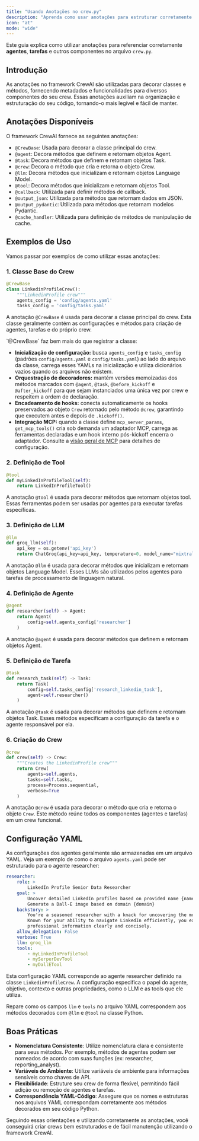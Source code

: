 ```yaml
---
title: "Usando Anotações no crew.py"
description: "Aprenda como usar anotações para estruturar corretamente agentes, tarefas e componentes no CrewAI"
icon: "at"
mode: "wide"
---
```


Este guia explica como utilizar anotações para referenciar corretamente **agentes**, **tarefas** e outros componentes no arquivo `crew.py`.

## Introdução

As anotações no framework CrewAI são utilizadas para decorar classes e métodos, fornecendo metadados e funcionalidades para diversos componentes do seu crew. Essas anotações auxiliam na organização e estruturação do seu código, tornando-o mais legível e fácil de manter.

## Anotações Disponíveis

O framework CrewAI fornece as seguintes anotações:

- `@CrewBase`: Usada para decorar a classe principal do crew.
- `@agent`: Decora métodos que definem e retornam objetos Agent.
- `@task`: Decora métodos que definem e retornam objetos Task.
- `@crew`: Decora o método que cria e retorna o objeto Crew.
- `@llm`: Decora métodos que inicializam e retornam objetos Language Model.
- `@tool`: Decora métodos que inicializam e retornam objetos Tool.
- `@callback`: Utilizada para definir métodos de callback.
- `@output_json`: Utilizada para métodos que retornam dados em JSON.
- `@output_pydantic`: Utilizada para métodos que retornam modelos Pydantic.
- `@cache_handler`: Utilizada para definição de métodos de manipulação de cache.

## Exemplos de Uso

Vamos passar por exemplos de como utilizar essas anotações:

### 1. Classe Base do Crew

```python
@CrewBase
class LinkedinProfileCrew():
    """LinkedinProfile crew"""
    agents_config = 'config/agents.yaml'
    tasks_config = 'config/tasks.yaml'
```

A anotação `@CrewBase` é usada para decorar a classe principal do crew. Esta classe geralmente contém as configurações e métodos para criação de agentes, tarefas e do próprio crew.

<Tip>
`@CrewBase` faz bem mais do que registrar a classe:

- **Inicialização de configuração:** busca `agents_config` e `tasks_config` (padrões `config/agents.yaml` e `config/tasks.yaml`) ao lado do arquivo da classe, carrega esses YAMLs na inicialização e utiliza dicionários vazios quando os arquivos não existem.
- **Orquestração de decoradores:** mantém versões memoizadas dos métodos marcados com `@agent`, `@task`, `@before_kickoff` e `@after_kickoff` para que sejam instanciados uma única vez por crew e respeitem a ordem de declaração.
- **Encadeamento de hooks:** conecta automaticamente os hooks preservados ao objeto `Crew` retornado pelo método `@crew`, garantindo que executem antes e depois de `.kickoff()`.
- **Integração MCP:** quando a classe define `mcp_server_params`, `get_mcp_tools()` cria sob demanda um adaptador MCP, carrega as ferramentas declaradas e um hook interno pós-kickoff encerra o adaptador. Consulte a [visão geral de MCP](/pt-BR/mcp/overview) para detalhes de configuração.
</Tip>

### 2. Definição de Tool

```python
@tool
def myLinkedInProfileTool(self):
    return LinkedInProfileTool()
```

A anotação `@tool` é usada para decorar métodos que retornam objetos tool. Essas ferramentas podem ser usadas por agentes para executar tarefas específicas.

### 3. Definição de LLM

```python
@llm
def groq_llm(self):
    api_key = os.getenv('api_key')
    return ChatGroq(api_key=api_key, temperature=0, model_name="mixtral-8x7b-32768")
```

A anotação `@llm` é usada para decorar métodos que inicializam e retornam objetos Language Model. Esses LLMs são utilizados pelos agentes para tarefas de processamento de linguagem natural.

### 4. Definição de Agente

```python
@agent
def researcher(self) -> Agent:
    return Agent(
        config=self.agents_config['researcher']
    )
```

A anotação `@agent` é usada para decorar métodos que definem e retornam objetos Agent.

### 5. Definição de Tarefa

```python
@task
def research_task(self) -> Task:
    return Task(
        config=self.tasks_config['research_linkedin_task'],
        agent=self.researcher()
    )
```

A anotação `@task` é usada para decorar métodos que definem e retornam objetos Task. Esses métodos especificam a configuração da tarefa e o agente responsável por ela.

### 6. Criação do Crew

```python
@crew
def crew(self) -> Crew:
    """Creates the LinkedinProfile crew"""
    return Crew(
        agents=self.agents,
        tasks=self.tasks,
        process=Process.sequential,
        verbose=True
    )
```

A anotação `@crew` é usada para decorar o método que cria e retorna o objeto `Crew`. Este método reúne todos os componentes (agentes e tarefas) em um crew funcional.

## Configuração YAML

As configurações dos agentes geralmente são armazenadas em um arquivo YAML. Veja um exemplo de como o arquivo `agents.yaml` pode ser estruturado para o agente researcher:

```yaml
researcher:
    role: >
        LinkedIn Profile Senior Data Researcher
    goal: >
        Uncover detailed LinkedIn profiles based on provided name {name} and domain {domain}
        Generate a Dall-E image based on domain {domain}
    backstory: >
        You're a seasoned researcher with a knack for uncovering the most relevant LinkedIn profiles.
        Known for your ability to navigate LinkedIn efficiently, you excel at gathering and presenting
        professional information clearly and concisely.
    allow_delegation: False
    verbose: True
    llm: groq_llm
    tools:
        - myLinkedInProfileTool
        - mySerperDevTool
        - myDallETool
```

Esta configuração YAML corresponde ao agente researcher definido na classe `LinkedinProfileCrew`. A configuração especifica o papel do agente, objetivo, contexto e outras propriedades, como o LLM e as tools que ele utiliza.

Repare como os campos `llm` e `tools` no arquivo YAML correspondem aos métodos decorados com `@llm` e `@tool` na classe Python.

## Boas Práticas

- **Nomenclatura Consistente**: Utilize nomenclatura clara e consistente para seus métodos. Por exemplo, métodos de agentes podem ser nomeados de acordo com suas funções (ex: researcher, reporting_analyst).
- **Variáveis de Ambiente**: Utilize variáveis de ambiente para informações sensíveis como chaves de API.
- **Flexibilidade**: Estruture seu crew de forma flexível, permitindo fácil adição ou remoção de agentes e tarefas.
- **Correspondência YAML-Código**: Assegure que os nomes e estruturas nos arquivos YAML correspondam corretamente aos métodos decorados em seu código Python.

Seguindo essas orientações e utilizando corretamente as anotações, você conseguirá criar crews bem estruturados e de fácil manutenção utilizando o framework CrewAI.
